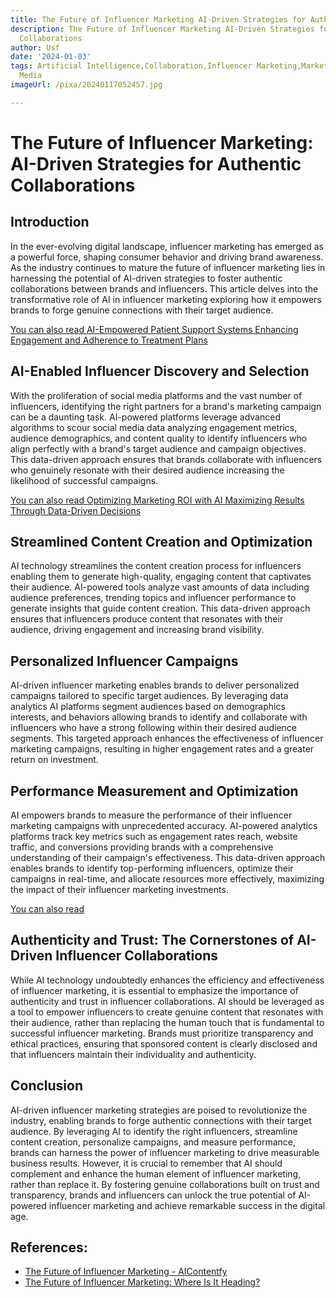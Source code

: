 ```yaml
---
title: The Future of Influencer Marketing AI-Driven Strategies for Authentic Collaborations
description: The Future of Influencer Marketing AI-Driven Strategies for Authentic
  Collaborations
author: Usf
date: '2024-01-03'
tags: Artificial Intelligence,Collaboration,Influencer Marketing,Marketing Trends,Social
  Media
imageUrl: /pixa/20240117052457.jpg

---
```

#  The Future of Influencer Marketing: AI-Driven Strategies for Authentic Collaborations

## Introduction

In the ever-evolving digital landscape, influencer  marketing  has emerged as a powerful force, shaping consumer behavior  and driving brand awareness. As the industry  continues to mature the  future of influencer marketing lies in harnessing the  potential of AI-driven strategies to foster authentic collaborations between brands and influencers. This article delves into the transformative role of AI in influencer marketing exploring how it empowers brands to forge genuine connections with their target audience.

[You can also read AI-Empowered Patient Support Systems Enhancing Engagement and Adherence  to Treatment Plans](AI-Empowered%20Patient%20Support%20Systems%20Enhancing%20Engagement%20and%20Adherence%20to%20Treatment%20Plans)


## AI-Enabled Influencer Discovery and Selection

With the proliferation of social media  platforms and  the vast number of influencers, identifying the right partners for a brand's  marketing campaign can be a daunting task. AI-powered platforms leverage advanced  algorithms to scour social media data analyzing  engagement  metrics, audience demographics,  and content quality  to identify  influencers who align perfectly with a brand's target audience  and campaign objectives. This data-driven approach  ensures that brands collaborate with influencers who genuinely resonate with their desired audience increasing the likelihood of successful campaigns.

[You can also read Optimizing  Marketing ROI with AI Maximizing Results Through Data-Driven  Decisions](Optimizing%20Marketing%20ROI%20with%20AI%20Maximizing%20Results%20Through%20Data-Driven%20Decisions)


## Streamlined Content Creation and  Optimization

AI technology streamlines the content  creation process  for influencers enabling them to generate high-quality, engaging content that captivates their audience. AI-powered tools  analyze  vast amounts of data  including audience preferences,  trending topics and influencer  performance to generate insights that  guide content creation. This data-driven approach ensures that influencers produce content that  resonates with  their audience, driving engagement and increasing brand visibility.

## Personalized Influencer Campaigns

AI-driven influencer marketing enables brands to deliver personalized campaigns tailored to specific target audiences. By leveraging data analytics AI platforms segment audiences based on demographics interests, and behaviors allowing brands to identify and collaborate with  influencers who have a strong following within their  desired audience segments. This targeted approach enhances the effectiveness of influencer marketing campaigns, resulting in higher engagement rates  and a greater  return on investment.

## Performance Measurement and Optimization

AI empowers brands to measure the performance of their  influencer marketing campaigns with unprecedented accuracy. AI-powered analytics  platforms track key metrics such as engagement rates reach, website traffic, and conversions providing brands with a comprehensive  understanding of their campaign's effectiveness. This data-driven approach enables brands to  identify top-performing influencers, optimize their campaigns in real-time, and allocate resources  more effectively, maximizing the impact of their influencer marketing  investments.

[You can also read ]()


## Authenticity and Trust: The  Cornerstones of  AI-Driven Influencer Collaborations

While AI technology undoubtedly  enhances the efficiency and effectiveness of  influencer marketing, it is essential  to emphasize the importance of authenticity and trust  in influencer collaborations. AI should be leveraged as a tool to empower influencers to create genuine content that resonates  with their audience, rather than replacing  the human touch that is fundamental  to  successful influencer marketing. Brands must prioritize transparency and ethical  practices, ensuring that sponsored  content is clearly disclosed and that influencers maintain their  individuality and authenticity.

## Conclusion

AI-driven influencer marketing strategies are poised to revolutionize the industry, enabling brands to forge authentic connections with their target audience. By leveraging AI to identify the right influencers, streamline content creation, personalize campaigns, and measure performance, brands can harness the power of influencer marketing to drive measurable business results. However, it is crucial to remember that AI should complement and enhance the  human element of influencer marketing, rather than replace it.  By fostering genuine collaborations  built on trust and transparency, brands and influencers can unlock the true potential of AI-powered influencer marketing  and achieve remarkable success in the digital age.

## References:
- [The Future of Influencer Marketing - AIContentfy](https://aicontentfy.com/en/blog/future-of-influencer-marketing)
- [The Future of Influencer Marketing: Where Is It Heading?](https://influencity.com/blog/en/the-future-of-influencer-marketing-where-is-it-heading)
